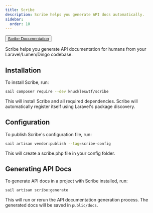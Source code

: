 ```yaml
---
title: Scribe
description: Scribe helps you generate API docs automatically.
sidebar:
  order: 10
---
```


<button> [Scribe Documentation](https://scribe.knuckles.wtf/laravel/) </button>

Scribe helps you generate API documentation for humans from your Laravel/Lumen/Dingo codebase.


## Installation
To install Scribe, run:

```bash
sail composer require --dev knuckleswtf/scribe
```

This will install Scribe and all required dependencies. Scribe will automatically register itself using Laravel's package discovery.

## Configuration
To publish Scribe's configuration file, run:

```bash
sail artisan vendor:publish --tag=scribe-config
```
This will create a scribe.php file in your config folder.

## Generating API Docs
To generate API docs in a project with Scribe installed, run:

```bash
sail artisan scribe:generate
```

This will run or rerun the API documentation generation process. The generated docs will be saved in `public/docs`.